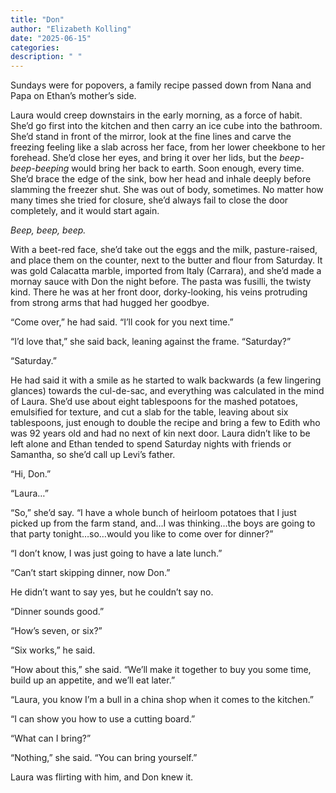 ```yaml
---
title: "Don"
author: "Elizabeth Kolling"
date: "2025-06-15"
categories: 
description: " "
---
```


Sundays were for popovers, a family recipe passed down from Nana and Papa on Ethan’s mother’s side.

Laura would creep downstairs in the early morning, as a force of habit. She’d go first into the kitchen and then carry an ice cube into the bathroom. She’d stand in front of the mirror, look at the fine lines and carve the freezing feeling like a slab across her face, from her lower cheekbone to her forehead. She’d close her eyes, and bring it over her lids, but the *beep-beep-beeping* would bring her back to earth. Soon enough, every time. She’d brace the edge of the sink, bow her head and inhale deeply before slamming the freezer shut. She was out of body, sometimes. No matter how many times she tried for closure, she’d always fail to close the door completely, and it would start again. 

*Beep, beep, beep.*

With a beet-red face, she’d take out the eggs and the milk, pasture-raised, and place them on the counter, next to the butter and flour from Saturday. It was gold Calacatta marble, imported from Italy (Carrara), and she’d made a mornay sauce with Don the night before. The pasta was fusilli, the twisty kind. There he was at her front door, dorky-looking, his veins protruding from strong arms that had hugged her goodbye.

“Come over,” he had said. “I’ll cook for you next time.” 

“I’d love that,” she said back, leaning against the frame. “Saturday?”

“Saturday.”

He had said it with a smile as he started to walk backwards (a few lingering glances) towards the cul-de-sac, and everything was calculated in the mind of Laura. She’d use about eight tablespoons for the mashed potatoes, emulsified for texture, and cut a slab for the table, leaving about six tablespoons, just enough to double the recipe and bring a few to Edith who was 92 years old and had no next of kin next door. Laura didn’t like to be left alone and Ethan tended to spend Saturday nights with friends or Samantha, so she’d call up Levi’s father.

“Hi, Don.”

“Laura…”

“So,” she’d say. “I have a whole bunch of heirloom potatoes that I just picked up from the farm stand, and...I was thinking...the boys are going to that party tonight...so...would you like to come over for dinner?” 

“I don’t know, I was just going to have a late lunch.”

“Can’t start skipping dinner, now Don.” 

He didn’t want to say yes, but he couldn’t say no. 

“Dinner sounds good.”

“How’s seven, or six?”

“Six works,” he said.

“How about this,” she said. “We’ll make it together to buy you some time, build up an appetite, and we’ll eat later.”			

“Laura, you know I’m a bull in a china shop when it comes to the kitchen.”

“I can show you how to use a cutting board.”

“What can I bring?”

“Nothing,” she said. “You can bring yourself.” 

Laura was flirting with him, and Don knew it.
